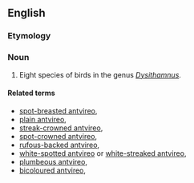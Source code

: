 ==English==
{{rfi}}
{{wikipedia}}
{{wikispecies|Dysithamnus}}
===Etymology===
{{compound|ant|vireo}}

===Noun===
{{en-noun}}

# Eight species of birds in the genus ''[[Dysithamnus]]''.

====Related terms====
* [[spot-breasted antvireo]], {{taxlink|Dysithamnus stictothorax|species}}
* [[plain antvireo]], {{taxlink|Dysithamnus mentalis|species}}
* [[streak-crowned antvireo]], {{taxlink|Dysithamnus striaticeps|species}}
* [[spot-crowned antvireo]], {{taxlink|Dysithamnus puncticeps|species}}
* [[rufous-backed antvireo]], {{taxlink|Dysithamnus xanthopterus|species}}
* [[white-spotted antvireo]] or [[white-streaked antvireo]], {{taxlink|Dysithamnus leucostictus|species}}
* [[plumbeous antvireo]], {{taxlink|Dysithamnus plumbeus|species}}
* [[bicoloured antvireo]], {{taxlink|Dysithamnus occidentalis|species}}
